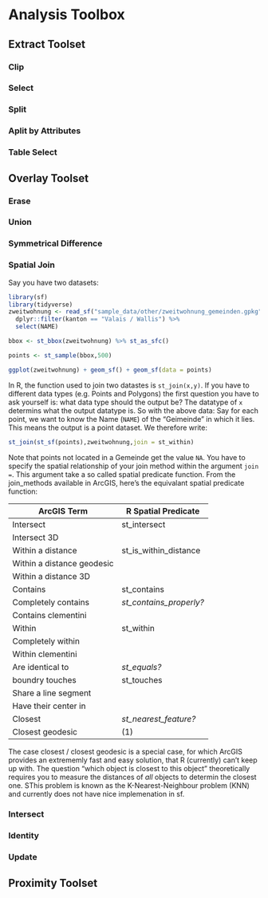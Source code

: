 
# Analysis Toolbox

## Extract Toolset

### Clip

### Select

### Split

### Aplit by Attributes

### Table Select

## Overlay Toolset

### Erase

### Union

### Symmetrical Difference

### Spatial Join





Say you have two datasets:


```r
library(sf)
library(tidyverse)
zweitwohnung <- read_sf("sample_data/other/zweitwohnung_gemeinden.gpkg") %>%
  dplyr::filter(kanton == "Valais / Wallis") %>%
  select(NAME)

bbox <- st_bbox(zweitwohnung) %>% st_as_sfc()

points <- st_sample(bbox,500)

ggplot(zweitwohnung) + geom_sf() + geom_sf(data = points)
```

In R, the function used to join two datastes is `st_join(x,y)`. If you have to different data types (e.g. Points and Polygons) the first question you have to ask yourself is: what data type should the output be? The datatype of `x` determins what the output datatype is. 
So with the above data: Say for each point, we want to know the Name (`NAME`) of the "Geimeinde" in which it lies. This means the output is a point dataset. We therefore write:

```r
st_join(st_sf(points),zweitwohnung,join = st_within)
```

Note that points not located in a Gemeinde get the value `NA`. You have to specify the spatial relationship of your join method within the argument `join = `. This argument take a so called spatial predicate function. From the join_methods available in ArcGIS, here's the equivalant spatial predicate function:

| ArcGIS Term                     | R Spatial Predicate     |
|---------------------------------|-------------------------|
| Intersect                       | st_intersect            |
| Intersect 3D                    |                         |
| Within a distance               | st_is_within_distance   |
| Within a distance geodesic      |                         |
| Within a distance 3D            |                         |
| Contains                        | st_contains             |
| Completely contains             | _st_contains_properly?_ |
| Contains clementini             |                         |
| Within                          | st_within               |
| Completely within               |                         |
| Within clementini               |                         |
| Are identical to                | _st_equals?_            |
| boundry touches                 | st_touches              |
| Share a line segment            |                         |
| Have their center in            |                         |
| Closest                         | _st_nearest_feature?_   |
| Closest geodesic                | (1)                     |


The case closest / closest geodesic is a special case, for which ArcGIS provides an extrememly fast and easy solution, that R (currently) can't keep up with. The question "which object is closest to this object" theoretically requires you to measure the distances of _all_ objects to determin the closest one. SThis problem is known as the K-Nearest-Neighbour problem (KNN) and currently does not have nice implemenation in sf. 


### Intersect

### Identity

### Update

## Proximity Toolset
